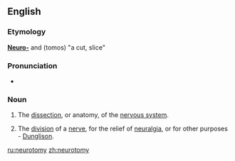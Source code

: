 ==English==

===Etymology===
'''[[Neuro-]]''' and {{AGr.}} '''{{polytonic|[[τόμος]]}}''' (tomos) "a cut, slice"

===Pronunciation===
*{{audio|en-us-neurotomy.ogg|Audio (US)}}

===Noun===
{{en-noun|neurotomies}}

# {{neuroscience}} The [[dissection]], or anatomy, of the [[nervous system]].
# {{neurology}} The [[division]] of a [[nerve]], for the relief of [[neuralgia]], or for other purposes - [[Dunglison]].

[[ru:neurotomy]]
[[zh:neurotomy]]